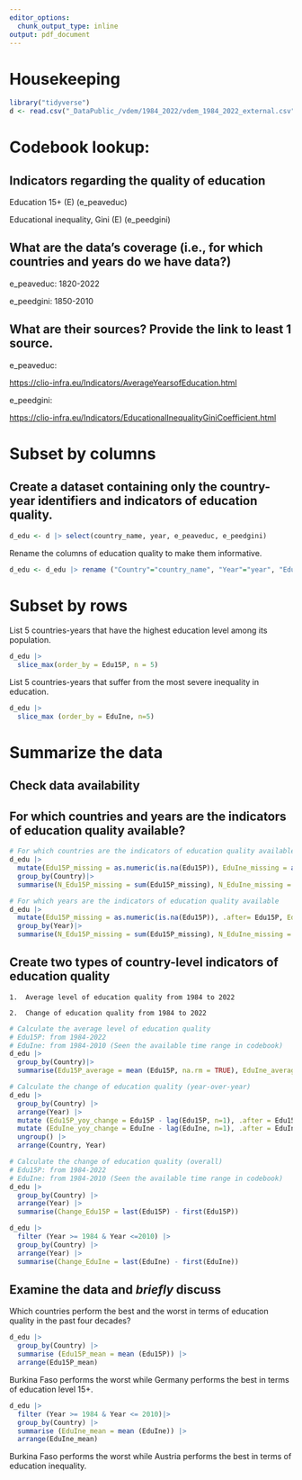 ```yaml
---
editor_options:
  chunk_output_type: inline
output: pdf_document
---
```


# Housekeeping

```r
library("tidyverse")
d <- read.csv("_DataPublic_/vdem/1984_2022/vdem_1984_2022_external.csv")
```

# **Codebook lookup**:

## Indicators regarding the quality of education

Education 15+ (E) (e_peaveduc)

Educational inequality, Gini (E) (e_peedgini)

## What are the data's coverage (i.e., for which countries and years do we have data?)

e_peaveduc: 1820-2022

e_peedgini: 1850-2010

## What are their sources? Provide the link to least 1 source.

e_peaveduc:

<https://clio-infra.eu/Indicators/AverageYearsofEducation.html>

e_peedgini:

<https://clio-infra.eu/Indicators/EducationalInequalityGiniCoefficient.html>

# **Subset by columns**

## Create a dataset containing only the country-year identifiers and indicators of education quality.

```r
d_edu <- d |> select(country_name, year, e_peaveduc, e_peedgini)
```

Rename the columns of education quality to make them informative.

```r
d_edu <- d_edu |> rename ("Country"="country_name", "Year"="year", "Edu15P"="e_peaveduc", "EduIne"="e_peedgini")
```

# **Subset by rows**

List 5 countries-years that have the highest education level among its population.

```r
d_edu |>
  slice_max(order_by = Edu15P, n = 5)
```

List 5 countries-years that suffer from the most severe inequality in education.

```r
d_edu |>
  slice_max (order_by = EduIne, n=5)
```

# **Summarize the data**

## Check data availability

## For which countries and years are the indicators of education quality available?

```r
# For which countries are the indicators of education quality available
d_edu |>
  mutate(Edu15P_missing = as.numeric(is.na(Edu15P)), EduIne_missing = as.numeric(is.na(EduIne))) |>
  group_by(Country)|>
  summarise(N_Edu15P_missing = sum(Edu15P_missing), N_EduIne_missing = sum(EduIne_missing))
```

```r
# For which years are the indicators of education quality available
d_edu |>
  mutate(Edu15P_missing = as.numeric(is.na(Edu15P)), .after= Edu15P, EduIne_missing = as.numeric(is.na(EduIne))) |>
  group_by(Year)|>
  summarise(N_Edu15P_missing = sum(Edu15P_missing), N_EduIne_missing = sum(EduIne_missing))
```

## Create two types of country-level indicators of education quality

```         
1.  Average level of education quality from 1984 to 2022

2.  Change of education quality from 1984 to 2022
```

```r
# Calculate the average level of education quality
# Edu15P: from 1984-2022
# EduIne: from 1984-2010 (Seen the available time range in codebook)
d_edu |>
  group_by(Country)|>
  summarise(Edu15P_average = mean (Edu15P, na.rm = TRUE), EduIne_average = mean (EduIne, na.rm = TRUE))
```

```r
# Calculate the change of education quality (year-over-year)
d_edu |>
  group_by(Country) |>
  arrange(Year) |>
  mutate (Edu15P_yoy_change = Edu15P - lag(Edu15P, n=1), .after = Edu15P) |>
  mutate (EduIne_yoy_change = EduIne - lag(EduIne, n=1), .after = EduIne) |>
  ungroup() |>
  arrange(Country, Year)
```

```r
# Calculate the change of education quality (overall)
# Edu15P: from 1984-2022
# EduIne: from 1984-2010 (Seen the available time range in codebook)
d_edu |>
  group_by(Country) |>
  arrange(Year) |>
  summarise(Change_Edu15P = last(Edu15P) - first(Edu15P))

d_edu |>
  filter (Year >= 1984 & Year <=2010) |>
  group_by(Country) |>
  arrange(Year) |>
  summarise(Change_EduIne = last(EduIne) - first(EduIne))
```

## Examine the data and *briefly* discuss

Which countries perform the best and the worst in terms of education quality in the past four decades?

```r
d_edu |>
  group_by(Country) |>
  summarise (Edu15P_mean = mean (Edu15P)) |>
  arrange(Edu15P_mean)
```

Burkina Faso performs the worst while Germany performs the best in terms of education level 15+.

```r
d_edu |>
  filter (Year >= 1984 & Year <= 2010)|>
  group_by(Country) |>
  summarise (EduIne_mean = mean (EduIne)) |>
  arrange(EduIne_mean)
```

Burkina Faso performs the worst while Austria performs the best in terms of education inequality.
